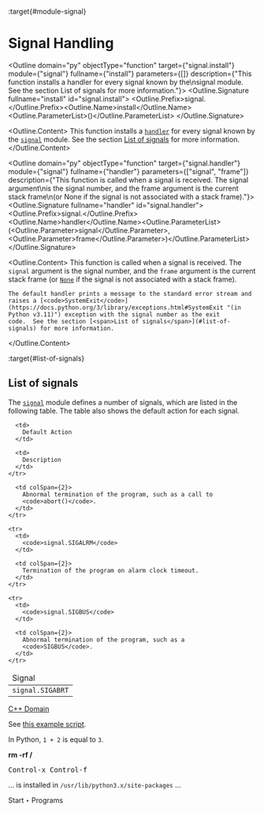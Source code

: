 :target{#module-signal}

# Signal Handling

<Outline domain="py" objectType="function" target={"signal.install"} module={"signal"} fullname={"install"} parameters={[]} description={"This function installs a handler for every signal known by the\nsignal module.  See the section List of signals for more information."}>
  <Outline.Signature fullname="install" id="signal.install">
    <Outline.Prefix>signal.</Outline.Prefix><Outline.Name>install</Outline.Name><Outline.ParameterList><span>(</span><span>)</span></Outline.ParameterList>
  </Outline.Signature>

  <Outline.Content>
    This function installs a [<code>handler</code>](#signal.handler "signal.handler") for every signal known by the
    [<code>signal</code>](#module-signal "signal") module.  See the section [<span>List of signals</span>](#list-of-signals) for more information.
  </Outline.Content>
</Outline>

<Outline domain="py" objectType="function" target={"signal.handler"} module={"signal"} fullname={"handler"} parameters={["signal", "frame"]} description={"This function is called when a signal is received.  The signal argument\nis the signal number, and the frame argument is the current stack frame\n(or None if the signal is not associated with a stack frame)."}>
  <Outline.Signature fullname="handler" id="signal.handler">
    <Outline.Prefix>signal.</Outline.Prefix><Outline.Name>handler</Outline.Name><Outline.ParameterList><span>(</span><Outline.Parameter><span className="name">signal</span></Outline.Parameter>, <Outline.Parameter><span className="name">frame</span></Outline.Parameter><span>)</span></Outline.ParameterList>
  </Outline.Signature>

  <Outline.Content>
    This function is called when a signal is received.  The <code>signal</code> argument
    is the signal number, and the <code>frame</code> argument is the current stack frame
    (or [<code>None</code>](https://docs.python.org/3/library/constants.html#None "(in Python v3.11)") if the signal is not associated with a stack frame).

    The default handler prints a message to the standard error stream and
    raises a [<code>SystemExit</code>](https://docs.python.org/3/library/exceptions.html#SystemExit "(in Python v3.11)") exception with the signal number as the exit
    code.  See the section [<span>List of signals</span>](#list-of-signals) for more information.
  </Outline.Content>
</Outline>

:target{#list-of-signals}

## List of signals

The [<code>signal</code>](#module-signal "signal") module defines a number of signals, which are listed in the
following table.  The table also shows the default action for each signal.

<table>
  <thead>
    <tr>
      <td>
        Signal
      </td>

      <td>
        Default Action
      </td>

      <td>
        Description
      </td>
    </tr>
  </thead>

  <tbody>
    <tr>
      <td>
        <code>signal.SIGABRT</code>
      </td>

      <td colSpan={2}>
        Abnormal termination of the program, such as a call to
        <code>abort()</code>.
      </td>
    </tr>

    <tr>
      <td>
        <code>signal.SIGALRM</code>
      </td>

      <td colSpan={2}>
        Termination of the program on alarm clock timeout.
      </td>
    </tr>

    <tr>
      <td>
        <code>signal.SIGBUS</code>
      </td>

      <td colSpan={2}>
        Abnormal termination of the program, such as a
        <code>SIGBUS</code>.
      </td>
    </tr>
  </tbody>
</table>

[C++ Domain](cpp.mdx)

See <a href="_assets/conf.py" download={true}>this example script</a>.

In Python, <code data-language="python">1 + 2</code> is equal to <code data-language="python">3</code>.

<strong>rm -rf /</strong>

<kbd>Control-x Control-f</kbd>

... is installed in <code>/usr/lib/python3.x/site-packages</code> ...

Start ‣ Programs
